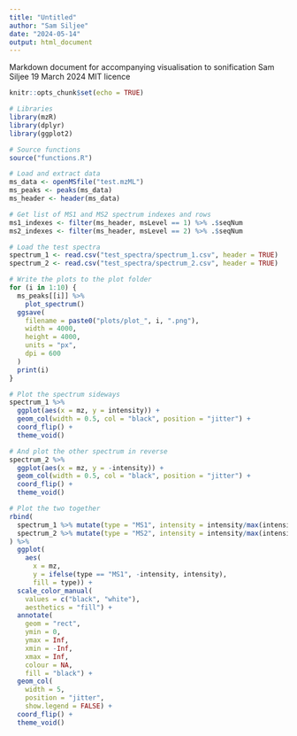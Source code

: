 ---
title: "Untitled"
author: "Sam Siljee"
date: "2024-05-14"
output: html_document
---

Markdown document for accompanying visualisation to sonification
Sam Siljee
19 March 2024
MIT licence

```{r setup, include = FALSE}
knitr::opts_chunk$set(echo = TRUE)

# Libraries
library(mzR)
library(dplyr)
library(ggplot2)

# Source functions
source("functions.R")
```

```{r load data, include = FALSE}
# Load and extract data
ms_data <- openMSfile("test.mzML")
ms_peaks <- peaks(ms_data)
ms_header <- header(ms_data)

# Get list of MS1 and MS2 spectrum indexes and rows
ms1_indexes <- filter(ms_header, msLevel == 1) %>% .$seqNum
ms2_indexes <- filter(ms_header, msLevel == 2) %>% .$seqNum

# Load the test spectra
spectrum_1 <- read.csv("test_spectra/spectrum_1.csv", header = TRUE)
spectrum_2 <- read.csv("test_spectra/spectrum_2.csv", header = TRUE)
```

```{r single plots}
# Write the plots to the plot folder
for (i in 1:10) {
  ms_peaks[[i]] %>%
    plot_spectrum()
  ggsave(
    filename = paste0("plots/plot_", i, ".png"),
    width = 4000,
    height = 4000,
    units = "px",
    dpi = 600
  )
  print(i)
}
```

```{r double plot test}
# Plot the spectrum sideways
spectrum_1 %>%
  ggplot(aes(x = mz, y = intensity)) +
  geom_col(width = 0.5, col = "black", position = "jitter") +
  coord_flip() +
  theme_void()

# And plot the other spectrum in reverse
spectrum_2 %>%
  ggplot(aes(x = mz, y = -intensity)) +
  geom_col(width = 0.5, col = "black", position = "jitter") +
  coord_flip() +
  theme_void()

# Plot the two together
rbind(
  spectrum_1 %>% mutate(type = "MS1", intensity = intensity/max(intensity)),
  spectrum_2 %>% mutate(type = "MS2", intensity = intensity/max(intensity))
) %>%
  ggplot(
    aes(
      x = mz,
      y = ifelse(type == "MS1", -intensity, intensity),
      fill = type)) +
  scale_color_manual(
    values = c("black", "white"),
    aesthetics = "fill") +
  annotate(
    geom = "rect", 
    ymin = 0, 
    ymax = Inf, 
    xmin = -Inf, 
    xmax = Inf, 
    colour = NA, 
    fill = "black") + 
  geom_col(
    width = 5,
    position = "jitter", 
    show.legend = FALSE) +
  coord_flip() +
  theme_void()
```








